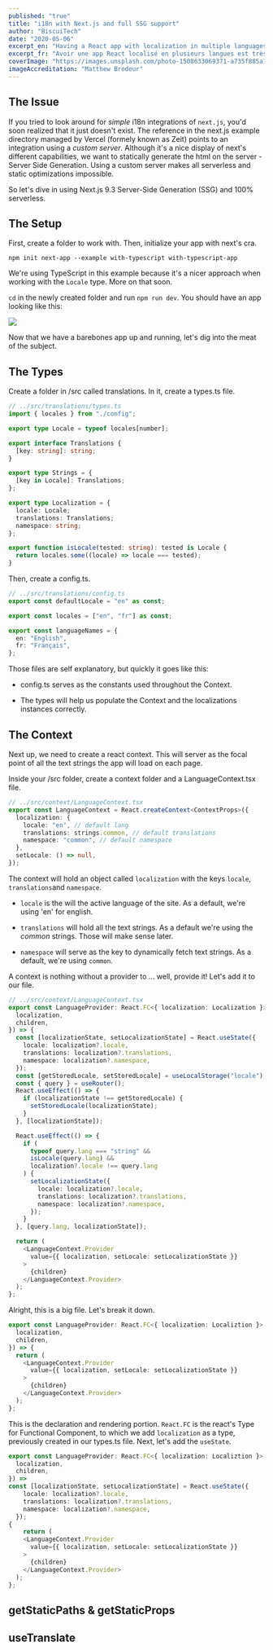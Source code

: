 ---
published: "true"
title: "i18n with Next.js and full SSG support"
author: "BiscuiTech"
date: "2020-05-06"
excerpt_en: "Having a React app with localization in multiple languages is really, really hard. But is there a better way?"
excerpt_fr: "Avoir une app React localisé en plusieurs langues est très, très difficile. Mais est-ce qu'il y aurait une meilleure façon?"
coverImage: "https://images.unsplash.com/photo-1508633069371-a735f885a1c7?ixlib=rb-1.2.1&ixid=eyJhcHBfaWQiOjEyMDd9&auto=format&fit=crop&w=600&q=80"
imageAccreditation: "Matthew Brodeur"
---

## The Issue

If you tried to look around for _simple_ i18n integrations of `next.js`, you'd soon realized that it just doesn't exist. The reference in the next.js example directory managed by Vercel (formely known as Zeit) points to an integration using a _custom server_. Although it's a nice display of next's different capabilities, we want to statically generate the html on the server - Server Side Generation. Using a custom server makes all serverless and static optimizations impossible.

So let's dive in using Next.js 9.3 Server-Side Generation (SSG) and 100% serverless.

## The Setup

First, create a folder to work with. Then, initialize your app with next's cra.

```shell
npm init next-app --example with-typescript with-typescript-app
```

We're using TypeScript in this example because it's a nicer approach when working with the `Locale` type. More on that soon.

`cd` in the newly created folder and run `npm run dev`. You should have an app looking like this:

![](/content/blog/images/2020-05-04-17-25-39-image.png)

Now that we have a barebones app up and running, let's dig into the meat of the subject.

## The Types

Create a folder in /src called translations. In it, create a types.ts file.

```typescript
// ../src/translations/types.ts
import { locales } from "./config";

export type Locale = typeof locales[number];

export interface Translations {
  [key: string]: string;
}

export type Strings = {
  [key in Locale]: Translations;
};

export type Localization = {
  locale: Locale;
  translations: Translations;
  namespace: string;
};

export function isLocale(tested: string): tested is Locale {
  return locales.some((locale) => locale === tested);
}
```

Then, create a config.ts.

```typescript
// ../src/translations/config.ts
export const defaultLocale = "en" as const;

export const locales = ["en", "fr"] as const;

export const languageNames = {
  en: "English",
  fr: "Français",
};
```

Those files are self explanatory, but quickly it goes like this:

- config.ts serves as the constants used throughout the Context.

- The types will help us populate the Context and the localizations instances correctly.

## The Context

Next up, we need to create a react context. This will server as the focal point of all the text strings the app will load on each page.

Inside your /src folder, create a context folder and a LanguageContext.tsx file.

```typescript
// ../src/context/LanguageContext.tsx
export const LanguageContext = React.createContext<ContextProps>({
  localization: {
    locale: "en", // default lang
    translations: strings.common, // default translations
    namespace: "common", // default namespace
  },
  setLocale: () => null,
});
```

The context will hold an object called `localization` with the keys `locale`, `translations`and `namespace`.

- `locale` is the will the active language of the site. As a default, we're using 'en' for english.

- `translations` will hold all the text strings. As a default we're using the _common_ strings. Those will make sense later.

- `namespace` will serve as the key to dynamically fetch text strings. As a default, we're using `common`.

A context is nothing without a provider to ... well, provide it! Let's add it to our file.

```typescript
// ../src/context/LanguageContext.tsx
export const LanguageProvider: React.FC<{ localization: Localization }> = ({
  localization,
  children,
}) => {
  const [localizationState, setLocalizationState] = React.useState({
    locale: localization?.locale,
    translations: localization?.translations,
    namespace: localization?.namespace,
  });
  const [getStoredLocale, setStoredLocale] = useLocalStorage("locale");
  const { query } = useRouter();
  React.useEffect(() => {
    if (localizationState !== getStoredLocale) {
      setStoredLocale(localizationState);
    }
  }, [localizationState]);

  React.useEffect(() => {
    if (
      typeof query.lang === "string" &&
      isLocale(query.lang) &&
      localization?.locale !== query.lang
    ) {
      setLocalizationState({
        locale: localization?.locale,
        translations: localization?.translations,
        namespace: localization?.namespace,
      });
    }
  }, [query.lang, localizationState]);

  return (
    <LanguageContext.Provider
      value={{ localization, setLocale: setLocalizationState }}
    >
      {children}
    </LanguageContext.Provider>
  );
};
```

Alright, this is a big file. Let's break it down.

```typescript
export const LanguageProvider: React.FC<{ localization: Localiztion }> = ({
  localization,
  children,
}) => {
  return (
    <LanguageContext.Provider
      value={{ localization, setLocale: setLocalizationState }}
    >
      {children}
    </LanguageContext.Provider>
  );
};
```

This is the declaration and rendering portion. `React.FC` is the react's Type for Functional Component, to which we add `localization` as a type, previously created in our types.ts file. Next, let's add the `useState`.

```typescript
export const LanguageProvider: React.FC<{ localization: Localiztion }> = ({
  localization,
  children,
}) =>
const [localizationState, setLocalizationState] = React.useState({
    locale: localization?.locale,
    translations: localization?.translations,
    namespace: localization?.namespace,
  });
{
    return (
    <LanguageContext.Provider
      value={{ localization, setLocale: setLocalizationState }}
    >
      {children}
    </LanguageContext.Provider>
  );
};
```

## getStaticPaths & getStaticProps

## useTranslate
